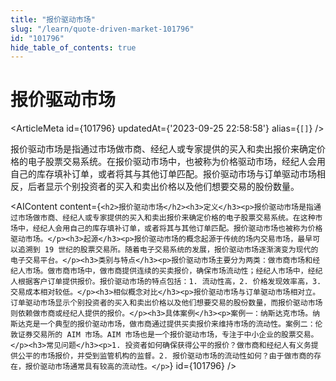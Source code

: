 ```yaml
---
title: "报价驱动市场"
slug: "/learn/quote-driven-market-101796"
id: "101796"
hide_table_of_contents: true
---
```



# 报价驱动市场

<ArticleMeta id={101796} updatedAt={'2023-09-25 22:58:58'} alias={`[]`} />
<div className='border-solid border-b border-t-0 my-4 border-[var(--ifm-color-gray-300)]' />

报价驱动市场是指通过市场做市商、经纪人或专家提供的买入和卖出报价来确定价格的电子股票交易系统。在报价驱动市场中，也被称为价格驱动市场，经纪人会用自己的库存填补订单，或者将其与其他订单匹配。报价驱动市场与订单驱动市场相反，后者显示个别投资者的买入和卖出价格以及他们想要交易的股份数量。

<AIContent content={`<h2>报价驱动市场</h2><h3>定义</h3><p>报价驱动市场是指通过市场做市商、经纪人或专家提供的买入和卖出报价来确定价格的电子股票交易系统。在这种市场中，经纪人会用自己的库存填补订单，或者将其与其他订单匹配。报价驱动市场也被称为价格驱动市场。</p><h3>起源</h3><p>报价驱动市场的概念起源于传统的场内交易市场，最早可以追溯到 19 世纪的股票交易所。随着电子交易系统的发展，报价驱动市场逐渐演变为现代的电子交易平台。</p><h3>类别与特点</h3><p>报价驱动市场主要分为两类：做市商市场和经纪人市场。做市商市场中，做市商提供连续的买卖报价，确保市场流动性；经纪人市场中，经纪人根据客户订单提供报价。报价驱动市场的特点包括：1. 流动性高，2. 价格发现效率高，3. 交易成本相对较低。</p><h3>相似概念对比</h3><p>报价驱动市场与订单驱动市场相对立。订单驱动市场显示个别投资者的买入和卖出价格以及他们想要交易的股份数量，而报价驱动市场则依赖做市商或经纪人提供的报价。</p><h3>具体案例</h3><p>案例一：纳斯达克市场。纳斯达克是一个典型的报价驱动市场，做市商通过提供买卖报价来维持市场的流动性。案例二：伦敦证券交易所的 AIM 市场。AIM 市场也是一个报价驱动市场，专注于中小企业的股票交易。</p><h3>常见问题</h3><p>1. 投资者如何确保获得公平的报价？做市商和经纪人有义务提供公平的市场报价，并受到监管机构的监督。2. 报价驱动市场的流动性如何？由于做市商的存在，报价驱动市场通常具有较高的流动性。</p>`} id={101796} />
